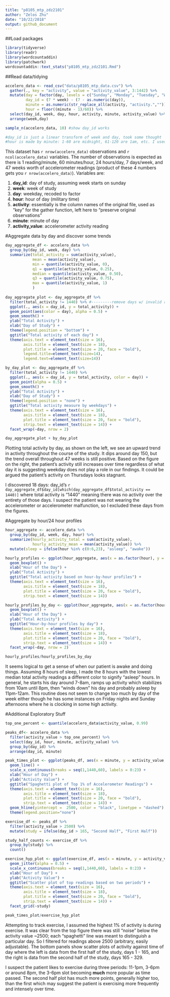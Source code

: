 ```yaml
---
title: "p8105_mtp_zdz2101"
author: "Zelos Zhu"
date: "10/22/2018"
output: github_document
---
```


##Load packages
```r
library(tidyverse)
library(readr)
library(wordcountaddin)
library(patchwork)
wordcountaddin::text_stats("p8105_mtp_zdz2101.Rmd")
```

##Read data/tidying
```r
accelero_data <- read_csv("data/p8105_mtp_data.csv") %>%
  gather(., key = "activity", value = "activity_value", 3:1442) %>%
  mutate(day = factor(day, levels = c("Sunday", "Monday", "Tuesday", "Wednesday", "Thursday", "Friday", "Saturday")),
         day_id = (7 * week) - (7 - as.numeric(day)),
         minute = as.numeric(str_replace_all(activity, "activity.","")),
         hour = floor((minute - 1)/60)) %>%
  select(day_id, week, day, hour, activity, minute, activity_value) %>%
  arrange(week,day)

sample_n(accelero_data, 10) #show day_id works

#day_id is just a linear transform of week and day, took some thought
#hour is made by minute: 1-60 are midnight, 61-120 are 1am, etc. I used another clever trick to transform hour to be 0-23
```

This dataset has `r nrow(accelero_data)` observations and `r ncol(accelero_data)` variables. The number of observations is expected as there is 1 reading/minute, 60 minutes/hour, 24 hours/day, 7 days/week, and 47 weeks worth of accelerometer readings (product of these 4 numbers gets you `r nrow(accelero_data)`). Variables are: 

1) **day_id**: day of study, assuming week starts on sunday
2) **week**: week of study 
3) **day**: weekday, recoded to factor
4) **hour**: hour of day (military time)
5) **activity**: essentially is the column names of the original file, used as "key" for the gather function, left here to "preserve original observations"
6) **minute**:  minute of day
7) **activity_value**: accelerometer activity reading

#Aggregate data by day and discover some trends
```r
day_aggregate_df <- accelero_data %>%
  group_by(day_id, week, day) %>%
  summarize(total_activity = sum(activity_value),
            mean = mean(activity_value),
            min = quantile(activity_value, 0),
            q1 = quantile(activity_value, 0.25),
            median = quantile(activity_value, 0.50),
            q3 = quantile(activity_value, 0.75),
            max = quantile(activity_value, 1)
            )
  
day_aggregate_plot <- day_aggregate_df %>%
  filter(total_activity != 1440) %>% #---------remove days w/ invalid readings
  ggplot(., aes(x = day_id, y = total_activity)) + 
  geom_point(aes(color = day), alpha = 0.5) + 
  geom_smooth() +
  ylab("Total Activity") +
  xlab("Day of Study") + 
  theme(legend.position = "bottom") +
  ggtitle("Total activity of each day") + 
  theme(axis.text = element_text(size = 16),
        axis.title = element_text(size = 18),
        plot.title = element_text(size = 20, face = "bold"),
        legend.title=element_text(size=14), 
        legend.text=element_text(size=14))

by_day_plot <- day_aggregate_df %>%
  filter(total_activity != 1440) %>%
  ggplot(., aes(x = day_id, y = total_activity, color = day)) + 
  geom_point(alpha = 0.5) + 
  geom_smooth() + 
  ylab("Total Activity") +
  xlab("Day of Study") + 
  theme(legend.position = "none") +
  ggtitle("Total activity measure by weekdays") +
  theme(axis.text = element_text(size = 16),
        axis.title = element_text(size = 18),
        plot.title = element_text(size = 20, face = "bold"),
        strip.text = element_text(size = 14)) +
  facet_wrap(~day, nrow = 2)

day_aggregate_plot + by_day_plot
```

Plotting total activity by day, as shown on the left, we see an upward trend in activity throughout the course of the study. It dips around day 150, but the trend overall throughout 47 weeks is still positive. Based on the figure on the right, the patient's activity still increases over time regardless of what day it is suggesting weekday does not play a role in our findings. It could be argued the patient's activity on Thursdays looks stagnant. 

I discovered 18 days: day_id's `r day_aggregate_df$day_id[which(day_aggregate_df$total_activity == 1440)]` where total activity is "1440" meaning there was no activity over the entirety of those days. I suspect the patient was not wearing the accelerometer or accelerometer malfunction, so I excluded these days from the figures.

#Aggregate by hour/24 hour profiles
```r
hour_aggregate <- accelero_data %>%
  group_by(day_id, week, day, hour) %>%
  summarize(hourly_activity_total = sum(activity_value),
            hourly_activity_mean = mean(activity_value)) %>%
  mutate(sleep = ifelse(hour %in% c(0:6,23), "asleep", "awake"))

hourly_profiles <- ggplot(hour_aggregate, aes(x = as.factor(hour), y = hourly_activity_total, color = sleep)) +
  geom_boxplot() + 
  xlab("Hour of the Day") + 
  ylab("Total Activity") +
  ggtitle("Total activity based on hour-by-hour profiles") +
  theme(axis.text = element_text(size = 16),
        axis.title = element_text(size = 18),
        plot.title = element_text(size = 20, face = "bold"),
        strip.text = element_text(size = 14))

hourly_profiles_by_day <- ggplot(hour_aggregate, aes(x = as.factor(hour), y = hourly_activity_total, color = sleep)) +
  geom_boxplot() + 
  xlab("Hour of the Day") + 
  ylab("Total Activity") +
  ggtitle("Hour-by-hour profiles by day") +
  theme(axis.text = element_text(size = 16),
        axis.title = element_text(size = 18),
        plot.title = element_text(size = 20, face = "bold"),
        strip.text = element_text(size = 14)) +
  facet_wrap(~day, nrow = 2)

hourly_profiles/hourly_profiles_by_day
```

It seems logical to get a sense of when our patient is awake and doing things. Assuming 8 hours of sleep, I made the 8 hours with the lowest median total activity readings a different color to signify "asleep" hours. In general, he starts his day around 7-8am, ramps up activity which stabilizes from 10am until 8pm, then "winds down" his day and probably asleep by 11pm-12am. This routine does not seem to change too much by day of the week either though he has some instances on Friday nights and Sunday afternoons where he is clocking in some high activity. 

#Additional Exploratory Stuff
```r
top_one_percent <- quantile(accelero_data$activity_value, 0.99)

peaks_df<- accelero_data %>%
  filter(activity_value > top_one_percent) %>%
  select(day_id, hour, minute, activity_value) %>%
  group_by(day_id) %>%
  arrange(day_id, minute)

peak_times_plot <- ggplot(peaks_df, aes(x = minute, y = activity_value, color = as.factor(day_id))) +
  geom_line() + 
  scale_x_continuous(breaks = seq(1,1440,60), labels = 0:23) + 
  xlab("Hour of Day") +
  ylab("Activity Value") +
  ggtitle("Spaghetti plot of Top 1% of Accelerometer Readings") +
  theme(axis.text = element_text(size = 16),
        axis.title = element_text(size = 18),
        plot.title = element_text(size = 20, face = "bold"),
        strip.text = element_text(size = 14)) +
  geom_hline(yintercept =  2500, color = "black", linetype = "dashed") +
  theme(legend.position="none")

exercise_df <- peaks_df %>%
  filter(activity_value > 2500) %>%
  mutate(study = ifelse(day_id > 165, "Second Half", "First Half"))

study_half_counts <- exercise_df %>%
  group_by(study) %>%
  count()

exercise_hyp_plot <- ggplot(exercise_df, aes(x = minute, y = activity_value, color = study)) + 
  geom_jitter(alpha = 0.5) + 
  scale_x_continuous(breaks = seq(1,1440,60), labels = 0:23) + 
  xlab("Hour of Day") +
  ylab("Activity Value") + 
  ggtitle("Scatter plot of top readings based on two periods") +
  theme(axis.text = element_text(size = 16),
        axis.title = element_text(size = 18),
        plot.title = element_text(size = 20, face = "bold"),
        strip.text = element_text(size = 14)) +
  facet_grid(~study)

peak_times_plot/exercise_hyp_plot
```

Attempting to track exercise, I assumed the highest 1% of activity is during exercise. It was clear from the top figure there was still "noise" below the activity value ~2500; each "spaghetti" line was meant to distinguish a particular day. So I filtered for readings above 2500 (arbitrary, easily adjustable). The bottom panels show scatter plots of activity against time of day where the left is data from the first half of the study, days 1 - 165, and the right is data from the second half of the study, days 165 - 329. 

I suspect the patient likes to exercise during three periods: 11-1pm, 3-6pm or around 8pm, the 3-6pm slot becoming **much** more popular as time passed. The second half plot has much more points, generally higher too, than the first which may suggest the patient is exercising more frequently and intensely over time.